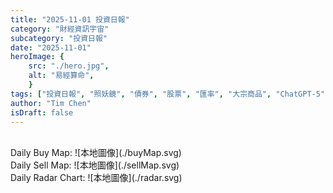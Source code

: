 ```yaml
---
title: "2025-11-01 投資日報"
category: "財經資訊宇宙"
subcategory: "投資日報"
date: "2025-11-01"
heroImage: {
    src: "./hero.jpg",
    alt: "易經算命",
    }
tags: ["投資日報", "照妖鏡", "債券", "股票", "匯率", "大宗商品", "ChatGPT-5"]
author: "Tim Chen"
isDraft: false
---
```

<br />
Daily Buy Map:
![本地圖像](./buyMap.svg)
<br />
Daily Sell Map:
![本地圖像](./sellMap.svg)
<br />
Daily Radar Chart:
![本地圖像](./radar.svg)
<br />
